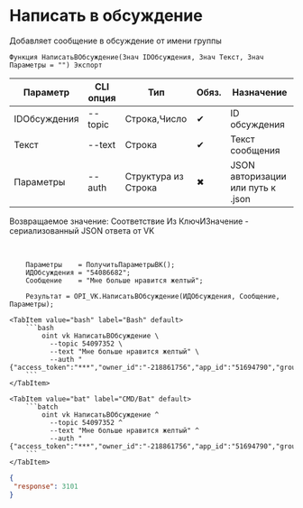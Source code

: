 ﻿---
sidebar_position: 4
description: Написать в обсуждение и другие функции для работы с VK в Открытом пакете интеграций - бесплатной open-source библиотеке интеграций для 1С:Предприятие 8, OneScript и CLI
keywords: [1C, 1С, 1С:Предприятие, 1С:Предприятие 8.3, API, Интеграция, Сервисы, Обмен, OneScript, CLI, VK]
---


# Написать в обсуждение
 Добавляет сообщение в обсуждение от имени группы



`Функция НаписатьВОбсуждение(Знач IDОбсуждения, Знач Текст, Знач Параметры = "") Экспорт`

  | Параметр | CLI опция | Тип | Обяз. | Назначение |
  |-|-|-|-|-|
  | IDОбсуждения | --topic | Строка,Число | &#x2714; | ID обсуждения |
  | Текст | --text | Строка | &#x2714; | Текст сообщения |
  | Параметры | --auth | Структура из Строка | &#x2716; | JSON авторизации или путь к .json |

  
  Возвращаемое значение:   Соответствие Из КлючИЗначение - сериализованный JSON ответа от VK

<br/>




```bsl title="Пример использования для 1С:Предприятие/OneScript"
    Параметры    = ПолучитьПараметрыВК();
    ИДОбсуждения = "54086682";
    Сообщение    = "Мне больше нравится желтый";

    Результат = OPI_VK.НаписатьВОбсуждение(ИДОбсуждения, Сообщение, Параметры);
```
    

 <Tabs>
  
    <TabItem value="bash" label="Bash" default>
        ```bash
            oint vk НаписатьВОбсуждение \
              --topic 54097352 \
              --text "Мне больше нравится желтый" \
              --auth "{"access_token":"***","owner_id":"-218861756","app_id":"51694790","group_id":"218861756"}"
        ```
    </TabItem>
  
    <TabItem value="bat" label="CMD/Bat" default>
        ```batch
            oint vk НаписатьВОбсуждение ^
              --topic 54097352 ^
              --text "Мне больше нравится желтый" ^
              --auth "{"access_token":"***","owner_id":"-218861756","app_id":"51694790","group_id":"218861756"}"
        ```
    </TabItem>
</Tabs>


```json title="Результат"
{
 "response": 3101
}
```
